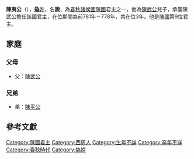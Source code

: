'''陳夷公'''（{{bd|？||前778年||}}），[[妫姓|'''媯'''姓]]，名'''說'''，為[[春秋时期|春秋]][[諸侯國|諸侯國]][[陳國|陳國]]君主之一，他為[[陳武公|陳武公]]兒子，承襲陳武公擔任該國君主，在位期間為前781年－778年，共在位3年。他是[[陳國|陳國]]第9位君主。

== 家庭 ==
=== 父母 ===
* 父：[[陳武公|陳武公]]

===兄弟 ===
* 弟：[[陳平公|陳平公]]


{{start box}}
{{s-before|[[陳武公|陳武公]]}}
{{s-title|[[春秋时期|春秋]][[陳國|陳國]]君主|在位期間前781年－778年，共在位3年}}
{{s-after|[[陳平公|陳平公]]}}
{{end box}}
{{陈国君主}}
==參考文獻==


{{君王小作品}}

[[Category:陳國君主|Category:陳國君主]]
[[Category:西周人|Category:西周人]]
[[Category:生年不詳|Category:生年不詳]]
[[Category:卒年不详|Category:卒年不详]]
[[Category:春秋時代|Category:春秋時代]]
[[Category:媯姓|Category:媯姓]]
